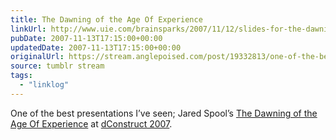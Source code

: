 ```yaml
---
title: The Dawning of the Age Of Experience
linkUrl: http://www.uie.com/brainsparks/2007/11/12/slides-for-the-dawning-of-the-age-of-experience/
pubDate: 2007-11-13T17:15:00+00:00
updatedDate: 2007-11-13T17:15:00+00:00
originalUrl: https://stream.anglepoised.com/post/19332813/one-of-the-best-presentations-ive-seen-jared
source: tumblr stream
tags:
  - "linklog"
---
```


One of the best presentations I&rsquo;ve seen; Jared Spool&rsquo;s [The Dawning of the Age Of Experience][1] at [dConstruct 2007][2].

[1]: http://www.uie.com/brainsparks/2007/11/12/slides-for-the-dawning-of-the-age-of-experience/
[2]: http://2007.dconstruct.org/
